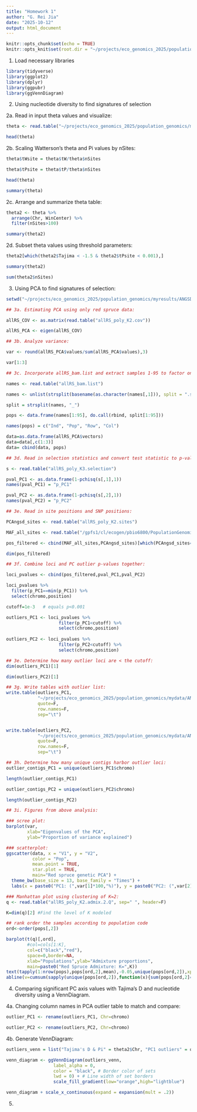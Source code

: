 ```yaml
---
title: "Homework 1"
author: "G. Rei Jia"
date: "2025-10-12"
output: html_document
---
```


```r
knitr::opts_chunk$set(echo = TRUE)
knitr::opts_knit$set(root.dir = "~/projects/eco_genomics_2025/population_genomics/myresults/ANGSD_HW1/diversity/")
```

1. Load necessary libraries
```r
library(tidyverse)
library(ggplot2)
library(dplyr)
library(ggpubr)
library(ggVennDiagram)
```

2. Using nucleotide diversity to find signatures of selection

2a. Read in input theta values and visualize:
```r
theta <- read.table("~/projects/eco_genomics_2025/population_genomics/myresults/ANGSD_HW1/diversity/_ALL_win50000_step50000.thetas", sep="\t", header=T)

head(theta)
```

2b. Scaling Watterson's theta and Pi values by nSites:
```r
theta$tWsite = theta$tW/theta$nSites

theta$tPsite = theta$tP/theta$nSites

head(theta)

summary(theta)
```

2c. Arrange and summarize theta table:
```r
theta2 <- theta %>%
  arrange(Chr, WinCenter) %>%
  filter(nSites>100)

summary(theta2)
```

2d. Subset theta values using threshold parameters:
```r
theta2[which(theta2$Tajima < -1.5 & theta2$tPsite < 0.001),]

summary(theta2)

sum(theta2$nSites)
```

3. Using PCA to find signatures of selection:

```r
setwd("~/projects/eco_genomics_2025/population_genomics/myresults/ANGSD_HW1/PCA_ADMIX_HW1")

## 3a. Estimating PCA using only red spruce data:

allRS_COV <- as.matrix(read.table("allRS_poly_K2.cov"))

allRS_PCA <- eigen(allRS_COV)

## 3b. Analyze variance:

var <- round(allRS_PCA$values/sum(allRS_PCA$values),3)

var[1:3]

## 3c. Incorporate allRS_bam.list and extract samples 1-95 to factor only for red spruce:

names <- read.table("allRS_bam.list")

names <- unlist(strsplit(basename(as.character(names[,1])), split = ".sorted.rmdup.bam"))

split = strsplit(names, "_")

pops <- data.frame(names[1:95], do.call(rbind, split[1:95]))

names(pops) = c("Ind", "Pop", "Row", "Col")

data=as.data.frame(allRS_PCA$vectors)
data=data[,c(1:3)]
data= cbind(data, pops)

## 3d. Read in selection statistics and convert test statistic to p-values:

s <- read.table("allRS_poly_K3.selection")

pval_PC1 <- as.data.frame(1-pchisq(s[,1],1))
names(pval_PC1) = "p_PC1"

pval_PC2 <- as.data.frame(1-pchisq(s[,2],1))
names(pval_PC2) = "p_PC2"

## 3e. Read in site positions and SNP positions:

PCAngsd_sites <- read.table("allRS_poly_K2.sites")

MAF_all_sites <- read.table("/gpfs1/cl/ecogen/pbio6800/PopulationGenomics/ANGSD/allRS_poly.mafs.gz", header=T)

pos_filtered <- cbind(MAF_all_sites,PCAngsd_sites)[which(PCAngsd_sites==1),]

dim(pos_filtered)

## 3f. Combine loci and PC outlier p-values together:

loci_pvalues <- cbind(pos_filtered,pval_PC1,pval_PC2)

loci_pvalues %>%
  filter(p_PC1==min(p_PC1)) %>%
  select(chromo,position)

cutoff=1e-3   # equals p<0.001

outliers_PC1 <- loci_pvalues %>%
                    filter(p_PC1<cutoff) %>%
                    select(chromo,position)
                    
outliers_PC2 <- loci_pvalues %>%
                    filter(p_PC2<cutoff) %>%
                    select(chromo,position)

## 3e. Determine how many outlier loci are < the cutoff:
dim(outliers_PC1)[1]

dim(outliers_PC2)[1]

## 3g. Write tables with outlier list:
write.table(outliers_PC1,
            "~/projects/eco_genomics_2025/population_genomics/mydata/ANGSD_HW1/outliers_PC1_RS",
            quote=F,
            row.names=F,
            sep="\t")


write.table(outliers_PC2,
            "~/projects/eco_genomics_2025/population_genomics/mydata/ANGSD_HW1/outliers_PC1_RS",
            quote=F,
            row.names=F,
            sep="\t")

## 3h. Determine how many unique contigs harbor outlier loci:
outlier_contigs_PC1 = unique(outliers_PC1$chromo)

length(outlier_contigs_PC1)

outlier_contigs_PC2 = unique(outliers_PC2$chromo)

length(outlier_contigs_PC2)

## 3i. Figures from above analysis:

### scree plot:
barplot(var, 
        xlab="Eigenvalues of the PCA", 
        ylab="Proportion of variance explained")

### scatterplot:
ggscatter(data, x = "V1", y = "V2",
          color = "Pop",
          mean.point = TRUE,
          star.plot = TRUE,
          main="Red spruce genetic PCA") +
  theme_bw(base_size = 13, base_family = "Times") +
  labs(x = paste0("PC1: (",var[1]*100,"%)"), y = paste0("PC2: (",var[2]*100,"%)"))

### Manhattan plot using clustering of K=2:
q <- read.table("allRS_poly_K2.admix.2.Q", sep=" ", header=F)

K=dim(q)[2] #Find the level of K modeled

## rank order the samples according to population code
ord<-order(pops[,2])

barplot(t(q)[,ord],
        #col=cols[1:K],
        col=c("black","red"),
        space=0,border=NA,
        xlab="Populations",ylab="Admixture proportions",
        main=paste0("Red Spruce Admixture: K=",K))
text(tapply(1:nrow(pops),pops[ord,2],mean),-0.05,unique(pops[ord,2]),xpd=T,cex=0.75,srt=45)
abline(v=cumsum(sapply(unique(pops[ord,2]),function(x){sum(pops[ord,2]==x)})),col=1,lwd=1.2)

```

4. Comparing significant PC axis values with Tajima's D and nucleotide diversity using a VennDiagram.

4a. Changing column names in PCA outlier table to match and compare:
```r
outlier_PC1 <- rename(outliers_PC1, Chr=chromo)

outlier_PC2 <- rename(outliers_PC2, Chr=chromo)
```

4b. Generate VennDiagram:
```r
outliers_venn = list("Tajima's D & Pi" = theta2$Chr, "PC1 outliers" = outlier_PC1$Chr, "PC2 outliers" = outlier_PC2$Chr)

venn_diagram <- ggVennDiagram(outliers_venn,
                  label_alpha = 0,
                  color = "black", # Border color of sets
                  lwd = 0) + # Line width of set borders
                  scale_fill_gradient(low="orange",high="lightblue")

venn_diagram + scale_x_continuous(expand = expansion(mult = .2))
```

5. 
